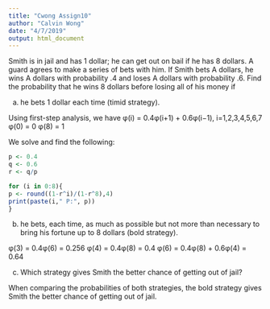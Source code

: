 ```yaml
---
title: "Cwong Assign10"
author: "Calvin Wong"
date: "4/7/2019"
output: html_document
---
```


Smith is in jail and has 1 dollar; he can get out on bail if he has 8 dollars.
A guard agrees to make a series of bets with him. If Smith bets A dollars,
he wins A dollars with probability .4 and loses A dollars with probability .6.
Find the probability that he wins 8 dollars before losing all of his money if

(a) he bets 1 dollar each time (timid strategy).

Using first-step analysis, we have
φ(i) = 0.4φ(i+1) + 0.6φ(i−1), i=1,2,3,4,5,6,7 
φ(0) = 0
φ(8) = 1

We solve and find the following:
```r
p <- 0.4
q <- 0.6
r <- q/p

for (i in 0:8){
p <- round((1-r^i)/(1-r^8),4)
print(paste(i," P:", p))
}
```

(b) he bets, each time, as much as possible but not more than necessary to
bring his fortune up to 8 dollars (bold strategy).

φ(3) = 0.4φ(6) = 0.256
φ(4) = 0.4φ(8) = 0.4
φ(6) = 0.4φ(8) + 0.6φ(4) = 0.64

(c) Which strategy gives Smith the better chance of getting out of jail?

When comparing the probabilities of both strategies, the bold strategy gives Smith the better chance of getting out of jail.